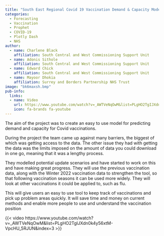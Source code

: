 ```yaml
---
title: "South East Regional Covid 19 Vaccination Demand & Capacity Modelling"
categories:
  - Forecasting
  - Vaccination
  - Prophet
  - COVID-19
  - Plotly Dash
  - NHS
author:
  - name: Charlene Black
    affiliation: South Central and West Commissioning Support Unit
  - name: Adonis Sithole
    affiliation: South Central and West Commissioning Support Unit
  - name: Edward Chick
    affiliation: South Central and West Commissioning Support Unit
  - name: Mayoor Dhokia
    affiliation: Surrey and Borders Partnership NHS Trust
image: "bk6maxsh.bmp"
pub-info:
  links:
  - name: Video
    url: https://www.youtube.com/watch?v=_AWTVeNqOwM&list=PLgHO2TgIJXdn0k4y56xtM-VpcHU_5RJUN&index=3
    icon: fa-brands fa-youtube
---
```


The aim of the project was to create an easy to use model for predicting demand and capacity for Covid vaccinations.

During the project the team came up against many barriers, the biggest of which was getting access to the data. The other issue they had with getting the data was the limits imposed on the amount of data you could download in one go, meaning that it was a lengthy process.

They modelled potential update scenarios and have started to work on this and have making great progress. They will use the previous vaccination data, along with the Winter 2022 vaccination data to strengthen the tool, so that following vaccination seasons it can be used more widely. They will look at other vaccinations it could be applied to, such as flu.

This will give users an easy to use tool to keep track of vaccinations and pick up problem areas quickly. It will save time and money on current methods and enable more people to use and understand the vaccination position

{{< video https://www.youtube.com/watch?v=_AWTVeNqOwM&list=PLgHO2TgIJXdn0k4y56xtM-VpcHU_5RJUN&index=3 >}}
